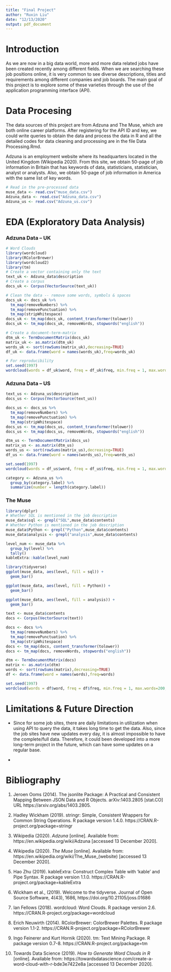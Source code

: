 ```yaml
---
title: "Final Project"
author: "Ruxin Liu"
date: "12/13/2020"
output: pdf_document
---
```


# Introduction


  As we are now in a big data world, more and more data related jobs have been created
  recently among different fields. When we are searching these job positions online,
  it is very common to see diverse descriptions, titles and requirements among different
  companies and job boards. The main goal of this project is to explore some of 
  these varieties through the use of the application programming interface (API).


# Data Procesing 

  The data sources of this project are from Adzuna and The Muse, which are both online
  career platforms. After registering for the API ID and key, we could write queries
  to obtain the data and process the data in R and all the detailed codes for data
  cleaning and processing are in the file Data Processing.Rmd. 
  
  Adzuna is an employment website where its headquarters located in the United 
  Kingdom (Wikipedia 2020). From this site, we obtain 50-page of job information
  in Britain that has keywords of data, statisticians, statistician, analyst or 
  analysts. Also, we obtain 50-page of job information in America with the same
  list of key words. 

```r
# Read in the pre-processed data
muse_data <- read.csv("muse_data.csv")
Adzuna_data <- read.csv("Adzuna_data.csv")
Adzuna_us <- read.csv("Adzuna_us.csv")
```



# EDA (Exploratory Data Analysis)
### Adzuna Data -- UK


```r
# Word Clouds
library(wordcloud)
library(RColorBrewer)
library(wordcloud2)
library(tm)
# Create a vector containing only the text
text_uk <- Adzuna_data$description
# Create a corpus  
docs_uk <- Corpus(VectorSource(text_uk))
```

```r
# Clean the data -- remove some words, symbols & spaces
docs_uk <- docs_uk %>%
  tm_map(removeNumbers) %>%
  tm_map(removePunctuation) %>%
  tm_map(stripWhitespace)
docs_uk <- tm_map(docs_uk, content_transformer(tolower))
docs_uk <- tm_map(docs_uk, removeWords, stopwords("english"))
```

```r
# Create a document-term-matrix
dtm_uk <- TermDocumentMatrix(docs_uk) 
matrix_uk <- as.matrix(dtm_uk) 
words_uk <- sort(rowSums(matrix_uk),decreasing=TRUE) 
df_uk <- data.frame(word = names(words_uk),freq=words_uk)
```

```r
# For reproducibility 
set.seed(1997) 
wordcloud(words = df_uk$word, freq = df_uk$freq, min.freq = 1, max.words=200, random.order=FALSE, rot.per=0.35,            colors=brewer.pal(8, "Dark2"))
```

### Adzuna Data -- US

```r
text_us <- Adzuna_us$description
docs_us <- Corpus(VectorSource(text_us))

docs_us <- docs_us %>%
  tm_map(removeNumbers) %>%
  tm_map(removePunctuation) %>%
  tm_map(stripWhitespace)
docs_us <- tm_map(docs_us, content_transformer(tolower))
docs_us <- tm_map(docs_us, removeWords, stopwords("english"))

dtm_us <- TermDocumentMatrix(docs_us) 
matrix_us <- as.matrix(dtm_us) 
words_us <- sort(rowSums(matrix_us),decreasing=TRUE) 
df_us <- data.frame(word = names(words_us),freq=words_us)

set.seed(1997) 
wordcloud(words = df_us$word, freq = df_us$freq, min.freq = 1, max.words=200, random.order=FALSE, rot.per=0.35,            colors=brewer.pal(8, "Dark2"))
```

```r
category <- Adzuna_us %>% 
  group_by(category.label) %>% 
  summarize(number = length(category.label))
```






### The Muse
```r
library(dplyr)
# Whether SQL is mentioned in the job description
muse_data$sql <- grepl("SQL",muse_data$contents)
# Whether Python is mentioned in the job description
muse_data$Python <- grepl("Python",muse_data$contents)
muse_data$analysis <- grepl("analysis",muse_data$contents)
```

```r
level_num <- muse_data %>% 
  group_by(level) %>% 
  tally()
kableExtra::kable(level_num)
```

```r
library(tidyverse)
ggplot(muse_data, aes(level, fill = sql)) +
  geom_bar()
```

```r
ggplot(muse_data, aes(level, fill = Python)) +
  geom_bar()
```

```r
ggplot(muse_data, aes(level, fill = analysis)) +
  geom_bar()
```

```r
text <- muse_data$contents
docs <- Corpus(VectorSource(text))

docs <- docs %>%
  tm_map(removeNumbers) %>%
  tm_map(removePunctuation) %>%
  tm_map(stripWhitespace)
docs <- tm_map(docs, content_transformer(tolower))
docs <- tm_map(docs, removeWords, stopwords("english"))

dtm <- TermDocumentMatrix(docs) 
matrix <- as.matrix(dtm) 
words <- sort(rowSums(matrix),decreasing=TRUE) 
df <- data.frame(word = names(words),freq=words)

set.seed(1997) 
wordcloud(words = df$word, freq = df$freq, min.freq = 1, max.words=200, random.order=FALSE, rot.per=0.35,            colors=brewer.pal(8, "Dark2"))
```



# Limitations & Future Direction 

* Since for some job sites, there are daily limitations in utilization when using
API to query the data, it takes long time to get the data. Also, since the job 
sites have new updates every day, it is almost impossible to have the complete/full
data. Therefore, it could been developed into a more long-term project in the future,
which can have some updates on a regular base. 

*

# Bibliography

1. Jeroen Ooms (2014). The jsonlite Package: A Practical and Consistent Mapping Between JSON Data and R
  Objects. arXiv:1403.2805 [stat.CO] URL https://arxiv.org/abs/1403.2805.
  
2. Hadley Wickham (2019). stringr: Simple, Consistent Wrappers for Common String Operations. R package version
  1.4.0. https://CRAN.R-project.org/package=stringr
  
3. Wikipedia (2020). *Adzuna* [online]. Available from: https://en.wikipedia.org/wiki/Adzuna [accessed 13 December 2020].

4. Wikipedia (2020). *The Muse* [online]. Available from: https://en.wikipedia.org/wiki/The_Muse_(website) [accessed 13 December 2020].

5. Hao Zhu (2019). kableExtra: Construct Complex Table with 'kable' and Pipe Syntax. R package version 1.1.0.
  https://CRAN.R-project.org/package=kableExtra
  
6. Wickham et al., (2019). Welcome to the tidyverse. Journal of Open Source Software, 4(43), 1686,
  https://doi.org/10.21105/joss.01686
  
7.  Ian Fellows (2018). wordcloud: Word Clouds. R package version 2.6.
  https://CRAN.R-project.org/package=wordcloud

8. Erich Neuwirth (2014). RColorBrewer: ColorBrewer Palettes. R package version 1.1-2.
  https://CRAN.R-project.org/package=RColorBrewer
  
9. Ingo Feinerer and Kurt Hornik (2020). tm: Text Mining Package. R package version 0.7-8.
  https://CRAN.R-project.org/package=tm
  
10. Towards Data Science (2019). *How to Generate Word Clouds in R* [online]. Available from: https://towardsdatascience.com/create-a-word-cloud-with-r-bde3e7422e8a [accessed 13 December 2020].


